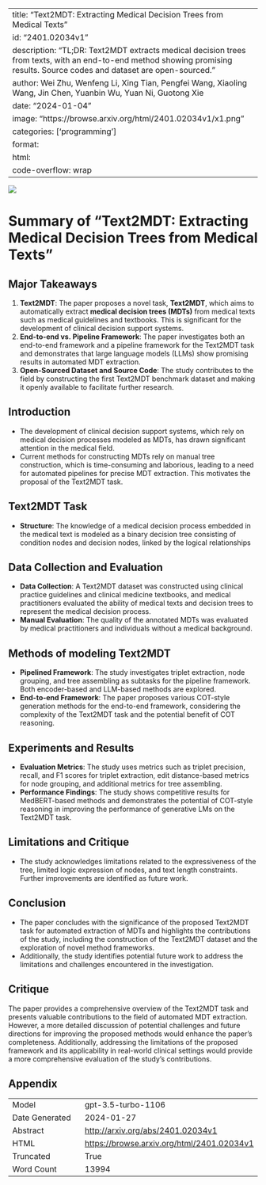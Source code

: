 
---
title: "Text2MDT: Extracting Medical Decision Trees from Medical Texts"
id: "2401.02034v1"
description: "TL;DR: Text2MDT extracts medical decision trees from texts, with an end-to-end method showing promising results. Source codes and dataset are open-sourced."
author: Wei Zhu, Wenfeng Li, Xing Tian, Pengfei Wang, Xiaoling Wang, Jin Chen, Yuanbin Wu, Yuan Ni, Guotong Xie
date: "2024-01-04"
image: "https://browse.arxiv.org/html/2401.02034v1/x1.png"
categories: ['programming']
format:
  html:
    code-overflow: wrap
---

![](https://browse.arxiv.org/html/2401.02034v1/x1.png)

# Summary of "Text2MDT: Extracting Medical Decision Trees from Medical Texts"

## Major Takeaways
1. **Text2MDT**: The paper proposes a novel task, **Text2MDT**, which aims to automatically extract **medical decision trees (MDTs)** from medical texts such as medical guidelines and textbooks. This is significant for the development of clinical decision support systems.
2. **End-to-end vs. Pipeline Framework**: The paper investigates both an end-to-end framework and a pipeline framework for the Text2MDT task and demonstrates that large language models (LLMs) show promising results in automated MDT extraction.
3. **Open-Sourced Dataset and Source Code**: The study contributes to the field by constructing the first Text2MDT benchmark dataset and making it openly available to facilitate further research.


## Introduction
- The development of clinical decision support systems, which rely on medical decision processes modeled as MDTs, has drawn significant attention in the medical field.
- Current methods for constructing MDTs rely on manual tree construction, which is time-consuming and laborious, leading to a need for automated pipelines for precise MDT extraction. This motivates the proposal of the Text2MDT task.

## Text2MDT Task
- **Structure**: The knowledge of a medical decision process embedded in the medical text is modeled as a binary decision tree consisting of condition nodes and decision nodes, linked by the logical relationships 

## Data Collection and Evaluation
- **Data Collection**: A Text2MDT dataset was constructed using clinical practice guidelines and clinical medicine textbooks, and medical practitioners evaluated the ability of medical texts and decision trees to represent the medical decision process.
- **Manual Evaluation**: The quality of the annotated MDTs was evaluated by medical practitioners and individuals without a medical background.

## Methods of modeling Text2MDT
- **Pipelined Framework**: The study investigates triplet extraction, node grouping, and tree assembling as subtasks for the pipeline framework. Both encoder-based and LLM-based methods are explored.
- **End-to-end Framework**: The paper proposes various COT-style generation methods for the end-to-end framework, considering the complexity of the Text2MDT task and the potential benefit of COT reasoning.

## Experiments and Results
- **Evaluation Metrics**: The study uses metrics such as triplet precision, recall, and F1 scores for triplet extraction, edit distance-based metrics for node grouping, and additional metrics for tree assembling.
- **Performance Findings**: The study shows competitive results for MedBERT-based methods and demonstrates the potential of COT-style reasoning in improving the performance of generative LMs on the Text2MDT task.

## Limitations and Critique
- The study acknowledges limitations related to the expressiveness of the tree, limited logic expression of nodes, and text length constraints. Further improvements are identified as future work.

## Conclusion
- The paper concludes with the significance of the proposed Text2MDT task for automated extraction of MDTs and highlights the contributions of the study, including the construction of the Text2MDT dataset and the exploration of novel method frameworks.
- Additionally, the study identifies potential future work to address the limitations and challenges encountered in the investigation.

## Critique
The paper provides a comprehensive overview of the Text2MDT task and presents valuable contributions to the field of automated MDT extraction. However, a more detailed discussion of potential challenges and future directions for improving the proposed methods would enhance the paper's completeness. Additionally, addressing the limitations of the proposed framework and its applicability in real-world clinical settings would provide a more comprehensive evaluation of the study's contributions.

## Appendix

|          |          |
|----------|----------|
| Model     | gpt-3.5-turbo-1106       |
| Date Generated     | 2024-01-27       |
| Abstract | [http://arxiv.org/abs/2401.02034v1](http://arxiv.org/abs/2401.02034v1)        |
| HTML     | [https://browse.arxiv.org/html/2401.02034v1](https://browse.arxiv.org/html/2401.02034v1)       |
| Truncated       | True       |
| Word Count       | 13994       |